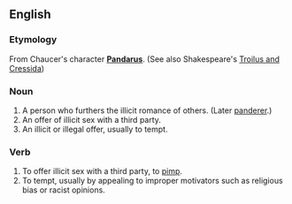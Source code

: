 == English ==

=== Etymology ===

From Chaucer's character '''[[w:Pandarus|Pandarus]]'''. (See also Shakespeare's [[wikibooks:Troilus and Cressida|Troilus and Cressida]])

=== Noun ===

# A person who furthers the illicit romance of others. (Later [[panderer]].)
# An offer of illicit sex with a third party.
# An illicit or illegal offer, usually to tempt.

=== Verb ===

# To offer illicit sex with a third party, to [[pimp]].
# To tempt, usually by appealing to improper motivators such as religious bias or racist opinions.